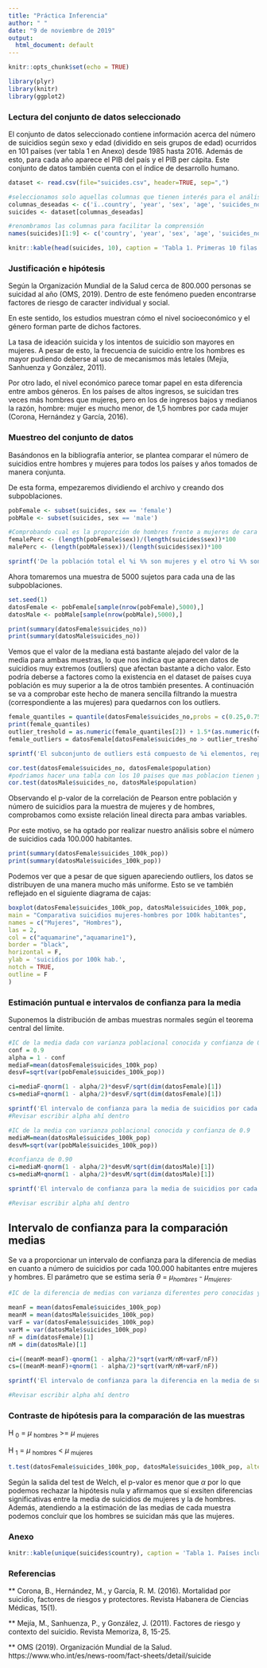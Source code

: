 ```yaml
---
title: "Práctica Inferencia"
author: " "
date: "9 de noviembre de 2019"
output: 
  html_document: default
---
```


```r
knitr::opts_chunk$set(echo = TRUE)
```

```r
library(plyr)
library(knitr)
library(ggplot2)
```

### Lectura del conjunto de datos seleccionado

El conjunto de datos seleccionado contiene información acerca del número de suicidios según sexo y edad (dividido en seis grupos de edad) ocurridos en 101 países (ver tabla 1 en Anexo) desde 1985 hasta 2016. Además de esto, para cada año aparece el PIB del país y el PIB per cápita. Este conjunto de datos también cuenta con el índice de desarrollo humano. 

```r
dataset <- read.csv(file="suicides.csv", header=TRUE, sep=",")

#seleccionamos solo aquellas columnas que tienen interés para el análisis
columnas_deseadas <- c('ï..country', 'year', 'sex', 'age', 'suicides_no', 'population', 'suicides.100k.pop', 'gdp_for_year....', 'gdp_per_capita....')
suicides <- dataset[columnas_deseadas]

#renombramos las columnas para facilitar la comprensión
names(suicides)[1:9] <- c('country', 'year', 'sex', 'age', 'suicides_no', 'population', 'suicides_100k_pop', 'gdp_for_year ($)', 'gdp_per_capita ($)')

knitr::kable(head(suicides, 10), caption = 'Tabla 1. Primeras 10 filas del conjunto de datos')
```

### Justificación e hipótesis

Según la Organización Mundial de la Salud cerca de 800.000 personas se suicidad al año (OMS, 2019). Dentro de este fenómeno pueden encontrarse factores de riesgo de caracter individual y social. 

En este sentido, los estudios muestran cómo el nivel socioeconómico y el género forman parte de dichos factores. 

La tasa de ideación suicida y los intentos de suicidio son mayores en mujeres. A pesar de esto, la frecuencia de suicidio entre los hombres es mayor pudiendo deberse al uso de mecanismos más letales (Mejía, Sanhuenza y González, 2011).

Por otro lado, el nivel económico parece tomar papel en esta diferencia entre ambos géneros. En los países de altos ingresos, se suicidan tres veces más hombres que mujeres, pero en los de ingresos bajos y medianos la razón, hombre: mujer es mucho menor, de 1,5 hombres por cada mujer (Corona, Hernández y García, 2016). 


### Muestreo del conjunto de datos

Basándonos en la bibliografía anterior, se plantea comparar el número de suicidios entre hombres y mujeres para todos los países y años tomados de manera conjunta. 

De esta forma, empezaremos dividiendo el archivo y creando dos subpoblaciones.

```r
pobFemale <- subset(suicides, sex == 'female')
pobMale <- subset(suicides, sex == 'male')

#Comprobando cual es la proporción de hombres frente a mujeres de cara al muestreo
femalePerc <- (length(pobFemale$sex))/(length(suicides$sex))*100
malePerc <- (length(pobMale$sex))/(length(suicides$sex))*100

```
```r
sprintf('De la población total el %i %% son mujeres y el otro %i %% son hombres. Cada una de las subpoblaciones tiene %i sujetos.', femalePerc, malePerc, length(pobMale$sex))
```

Ahora tomaremos una muestra de 5000 sujetos para cada una de las subpoblaciones. 

```r
set.seed(1)
datosFemale <- pobFemale[sample(nrow(pobFemale),5000),]
datosMale <- pobMale[sample(nrow(pobMale),5000),]

print(summary(datosFemale$suicides_no))
print(summary(datosMale$suicides_no))
```
Vemos que el valor de la mediana está bastante alejado del valor de la media para ambas muestras, lo que nos indica que aparecen datos de suicidios muy extremos (outliers) que afectan bastante a dicho valor. Esto podría deberse a factores como la existencia en el dataset de países cuya población es muy superior a la de otros también presentes. A continuación se va a comprobar este hecho de manera sencilla filtrando la muestra (correspondiente a las mujeres) para quedarnos con los outliers.

```r
female_quantiles = quantile(datosFemale$suicides_no,probs = c(0.25,0.75))
print(female_quantiles)
outlier_treshold = as.numeric(female_quantiles[2]) + 1.5*(as.numeric(female_quantiles[2]) - as.numeric(female_quantiles[1]))
female_outliers = datosFemale[datosFemale$suicides_no > outlier_treshold,]
```
```r
sprintf('El subconjunto de outliers está compuesto de %i elementos, representando el %.3f%% de la muestra total.', nrow(female_outliers),dim(female_outliers)[1]/5000)
```

```r
cor.test(datosFemale$suicides_no, datosFemale$population)
#podriamos hacer una tabla con los 10 paises que mas poblacion tienen y mostrar el número de suicidios
cor.test(datosMale$suicides_no, datosMale$population)
```
Observando el p-valor de la correlación de Pearson entre población y número de suicidios para la muestra de mujeres y de hombres, comprobamos como exsiste relación lineal directa para ambas variables. 

Por este motivo, se ha optado por realizar nuestro análisis sobre el número de suicidios cada 100.000 habitantes.

```r
print(summary(datosFemale$suicides_100k_pop))
print(summary(datosMale$suicides_100k_pop))
```
Podemos ver que a pesar de que siguen apareciendo outliers, los datos se distribuyen de una manera mucho más uniforme. Esto se ve también reflejado en el siguiente diagrama de cajas:

```r
boxplot(datosFemale$suicides_100k_pop, datosMale$suicides_100k_pop,
main = "Comparativa suicidios mujeres-hombres por 100k habitantes",
names = c("Mujeres", "Hombres"),
las = 2,
col = c("aquamarine","aquamarine1"),
border = "black",
horizontal = F,
ylab = 'suicidios por 100k hab.',
notch = TRUE,
outline = F
)

```

### Estimación puntual e intervalos de confianza para la media

Suponemos la distribución de ambas muestras normales según el teorema central del límite.

```r

#IC de la media dada con varianza poblacional conocida y confianza de 0.9
conf = 0.9
alpha = 1 - conf
mediaF=mean(datosFemale$suicides_100k_pop)
desvF=sqrt(var(pobFemale$suicides_100k_pop))

ci=mediaF-qnorm(1 - alpha/2)*desvF/sqrt(dim(datosFemale)[1])
cs=mediaF+qnorm(1 - alpha/2)*desvF/sqrt(dim(datosFemale)[1])
```
```r
sprintf('El intervalo de confianza para la media de suicidios por cada 100 mil habitantes en mujeres con $\alpha$ = 0.1 es: (%f,%f)', ci, cs)
#Revisar escribir alpha ahí dentro
```
```r

#IC de la media con varianza poblacional conocida y confianza de 0.9
mediaM=mean(datosMale$suicides_100k_pop)
desvM=sqrt(var(pobMale$suicides_100k_pop))

#confianza de 0.90 
ci=mediaM-qnorm(1 - alpha/2)*desvM/sqrt(dim(datosMale)[1])
cs=mediaM+qnorm(1 - alpha/2)*desvM/sqrt(dim(datosMale)[1])
```
```r
sprintf('El intervalo de confianza para la media de suicidios por cada 100 mil habitantes en hombres con $\alpha$ = 0.1 es: (%f,%f)', ci, cs)

#Revisar escribir alpha ahí dentro
```

## Intervalo de confianza para la comparación medias

Se va a proporcionar un intervalo de confianza para la diferencia de medias en cuanto a número de suicidios por cada 100.000 habitantes entre mujeres y hombres. El parámetro que se estima sería $\theta$ = $\mu_{hombres}$ - $\mu_{mujeres}$.

```r
#IC de la diferencia de medias con varianza diferentes pero conocidas y confianza de 0.9

meanF = mean(datosFemale$suicides_100k_pop)
meanM = mean(datosMale$suicides_100k_pop)
varF = var(datosFemale$suicides_100k_pop)
varM = var(datosMale$suicides_100k_pop)
nF = dim(datosFemale)[1]
nM = dim(datosMale)[1]

ci=((meanM-meanF)-qnorm(1 - alpha/2)*sqrt(varM/nM+varF/nF))
cs=((meanM-meanF)+qnorm(1 - alpha/2)*sqrt(varM/nM+varF/nF))

```
```r
sprintf('El intervalo de confianza para la diferencia en la media de suicidios por cada 100 mil habitantes entre hombres y mujeres con $\\alpha = 0.1 es: (%f,%f)', ci, cs)

#Revisar escribir alpha ahí dentro
```



### Contraste de hipótesis para la comparación de las muestras

H ~0~ = $\mu$ ~hombres~ >= $\mu$ ~mujeres~

H ~1~ = $\mu$ ~hombres~ < $\mu$ ~mujeres~

```r
t.test(datosFemale$suicides_100k_pop, datosMale$suicides_100k_pop, alternative = 'less', conf.level = 0.90)

```

Según la salida del test de Welch, el p-valor es menor que $\alpha$ por lo que podemos rechazar la hipótesis nula y afirmamos que sí exsiten diferencias significativas entre la media de suicidios de mujeres y la de hombres. Además, atendiendo a la estimación de las medias de cada muestra podemos concluir que los hombres se suicidan más que las mujeres. 

### Anexo
```r
knitr::kable(unique(suicides$country), caption = 'Tabla 1. Países incluídos en la base de datos')
```

### Referencias

** Corona, B., Hernández, M., y García, R. M. (2016). Mortalidad por suicidio, factores de riesgos y protectores. Revista Habanera de Ciencias Médicas, 15(1).

** Mejía, M., Sanhuenza, P., y González, J. (2011). Factores de riesgo y contexto del suicidio. Revista Memoriza, 8, 15-25.

** OMS (2019). Organización Mundial de la Salud. https://www.who.int/es/news-room/fact-sheets/detail/suicide




